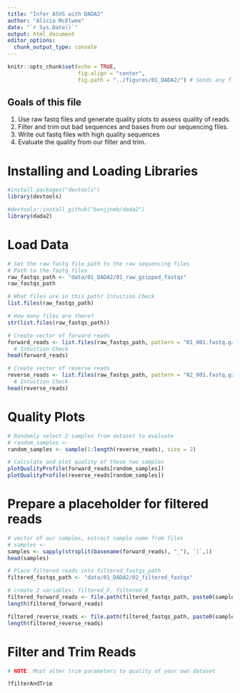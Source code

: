 ```yaml
---
title: "Infer ASVS with DADA2"
author: "Alicia McElwee"
date: "`r Sys.Date()`"
output: html_document
editor_options: 
  chunk_output_type: console
---
```


```r
knitr::opts_chunk$set(echo = TRUE,
                      fig.align = "center",
                      fig.path = "../figures/01_DADA2/") # Sends any figure output to this folder
```

## Goals of this file

1. Use raw fastq files and generate quality plots to assess quality of reads.
2. Filter and trim out bad sequences and bases from our sequencing files.
3. Write out fastq files with high quality sequences
4. Evaluate the quality from our filter and trim.

# Installing and Loading Libraries

```r

#install.packages("devtools")
library(devtools)

#devtools::install_github("benjjneb/dada2")
library(dada2)

```


# Load Data

```r
# Set the raw fastq file path to the raw sequencing files
# Path to the fastq files
raw_fastqs_path <- "data/01_DADA2/01_raw_gzipped_fastqs"
raw_fastqs_path

# What files are in this path? Intuition Check
list.files(raw_fastqs_path)

# How many files are there?
str(list.files(raw_fastqs_path))

# Create vector of forward reads
forward_reads <- list.files(raw_fastqs_path, pattern = "R1_001.fastq.gz", full.names = TRUE)
  # Intuition Check
head(forward_reads)

# Create vector of reverse reads
reverse_reads <- list.files(raw_fastqs_path, pattern = "R2_001.fastq.gz", full.names = TRUE)
  # Intuition Check
head(reverse_reads)
```


# Quality Plots
```r
# Randomly select 2 samples from dataset to evaluate
# random_samples <-
random_samples <- sample(1:length(reverse_reads), size = 2)

# Calculate and plot quality of these two samples
plotQualityProfile(forward_reads[random_samples])
plotQualityProfile(reverse_reads[random_samples])
```


# Prepare a placeholder for filtered reads
```r
# vector of our samples, extract sample name from files
# samples <- 
samples <- sapply(strsplit(basename(forward_reads), "_"), `[`,1)
head(samples)

# Place filtered reads into filtered_fastqs_path
filtered_fastqs_path <- "data/01_DADA2/02_filtered_fastqs"

# create 2 variables: filtered_F, filtered_R
filtered_forward_reads <- file.path(filtered_fastqs_path, paste0(samples,"_R1_filtered.fastq.gz"))
length(filtered_forward_reads)

filtered_reverse_reads <- file.path(filtered_fastqs_path, paste0(samples,"_R2_filtered.fastq.gz"))
length(filtered_reverse_reads)

```




# Filter and Trim Reads

```r
# NOTE: Must alter trim parameters to quality of your own dataset

?filterAndTrim

```




